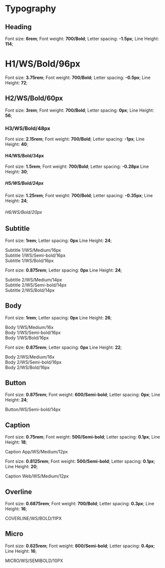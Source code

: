 
<Meta title="Basics/Typography" />

# Typography

## Heading

Font size: **6rem**; Font weight: **700/Bold**; Letter spacing: **-1.5px**; Line Height: **114**;

<h1
  style={{
    fontFamily: "Inter",
    margin: "20px 0px 40px",
    fontSize: "6rem",
    fontWeight: "700",
    letterSpacing: "-1.5px",
    lineHeight: "114px",
    color: "#212121",
  }}
>
  H1/WS/Bold/96px
</h1>

Font size: **3.75rem**; Font weight: **700/Bold**; Letter spacing: **-0.5px**; Line Height: **72**;

<h2
  style={{
    fontFamily: "Inter",
    margin: "30px 0px",
    fontSize: "3.75rem",
    fontWeight: "700",
    letterSpacing: "-0.5px",
    lineHeight: "72px",
    border: "none",
    color: "#212121",
  }}
>
  H2/WS/Bold/60px
</h2>

Font size: **3rem**; Font weight: **700/Bold**; Letter spacing: **0px**; Line Height: **56**;

<h3
  style={{
    fontFamily: "Inter",
    margin: "30px 0px",
    fontSize: "3rem",
    fontWeight: "700",
    letterSpacing: "0px",
    lineHeight: "56px",
    color: "#212121",
  }}
>
  H3/WS/Bold/48px
</h3>

Font size: **2.15rem**; Font weight: **700/Bold**; Letter spacing: **-1px**; Line Height: **40**;

<h4
  style={{
    fontFamily: "Inter",
    margin: "30px 0px",
    fontSize: "2.15rem",
    fontWeight: "700",
    letterSpacing: "-1px",
    lineHeight: "40px",
    color: "#212121",
  }}
>
  H4/WS/Bold/34px
</h4>

Font size: **1.5rem**; Font weight: **700/Bold**; Letter spacing: **-0.28px** Line Height: **30**;

<h5
  style={{
    fontFamily: "Inter",
    margin: "30px 0px",
    fontSize: "1.5rem",
    fontWeight: "700",
    letterSpacing: "-0.28px",
    lineHeight: "30px",
    color: "#212121",
  }}
>
  H5/WS/Bold/24px
</h5>

Font size: **1.25rem**; Font weight: **700/Bold**; Letter spacing: **-0.35px**; Line Height: **24**;

<h6
  style={{
    fontFamily: "Inter",
    margin: "30px 0px",
    fontSize: "1.25rem",
    fontWeight: "700",
    letterSpacing: "-0.35px",
    lineHeight: "24px",
    color: "#212121",
  }}
>
  H6/WS/Bold/20px
</h6>

## Subtitle

Font size: **1rem**; Letter spacing: **0px** Line Height: **24**;

<div
  style={{
    fontFamily: "Inter",
    margin: "30px 0px",
    fontSize: "1rem",
    fontWeight: "400",
    letterSpacing: "0px",
    lineHeight: "24px",
  }}
>
  Subtitle 1/WS/Medium/16px
</div>

<div
  style={{
    fontFamily: "Inter",
    margin: "30px 0px",
    fontSize: "1rem",
    fontWeight: "600",
    letterSpacing: "0px",
    lineHeight: "24px",
  }}
>
  Subtitle 1/WS/Semi-bold/16px
</div>

<div
  style={{
    fontFamily: "Inter",
    margin: "30px 0px",
    fontSize: "1rem",
    fontWeight: "700",
    letterSpacing: "0px",
    lineHeight: "24px",
  }}
>
  Subtitle 1/WS/Bold/16px
</div>

Font size: **0.875rem**; Letter spacing: **0px** Line Height: **24**;

<div
  style={{
    fontFamily: "Inter",
    margin: "30px 0px",
    fontSize: "0.875rem",
    fontWeight: "400",
    letterSpacing: "0px",
    lineHeight: "24px",
  }}
>
  Subtitle 2/WS/Medium/14px
</div>

<div
  style={{
    fontFamily: "Inter",
    margin: "30px 0px",
    fontSize: "0.875rem",
    fontWeight: "600",
    letterSpacing: "0px",
    lineHeight: "24px",
  }}
>
  Subtitle 2/WS/Semi-bold/14px
</div>

<div
  style={{
    fontFamily: "Inter",
    margin: "30px 0px",
    fontSize: "0.875rem",
    fontWeight: "700",
    letterSpacing: "0px",
    lineHeight: "24px",
  }}
>
  Subtitle 2/WS/Bold/14px
</div>

## Body

Font size: **1rem**; Letter spacing: **0px** Line Height: **26**;

<div
  style={{
    fontFamily: "Inter",
    margin: "30px 0px",
    fontSize: "1rem",
    fontWeight: "400",
    letterSpacing: "0px",
    lineHeight: "26px",
  }}
>
  Body 1/WS/Medium/16x
</div>

<div
  style={{
    fontFamily: "Inter",
    margin: "30px 0px",
    fontSize: "1rem",
    fontWeight: "600",
    letterSpacing: "0px",
    lineHeight: "26px",
  }}
>
  Body 1/WS/Semi-bold/16px
</div>

<div
  style={{
    fontFamily: "Inter",
    margin: "30px 0px",
    fontSize: "1rem",
    fontWeight: "700",
    letterSpacing: "0px",
    lineHeight: "26px",
  }}
>
  Body 1/WS/Bold/16px
</div>

Font size: **0.875rem**; Letter spacing: **0px** Line Height: **22**;

<div
  style={{
    fontFamily: "Inter",
    margin: "30px 0px",
    fontSize: "0.875rem",
    fontWeight: "400",
    letterSpacing: "0px",
    lineHeight: "22px",
  }}
>
  Body 2/WS/Medium/16x
</div>

<div
  style={{
    fontFamily: "Inter",
    margin: "30px 0px",
    fontSize: "0.875rem",
    fontWeight: "600",
    letterSpacing: "0px",
    lineHeight: "22px",
  }}
>
  Body 2/WS/Semi-bold/16px
</div>

<div
  style={{
    fontFamily: "Inter",
    margin: "30px 0px",
    fontSize: "0.875rem",
    fontWeight: "700",
    letterSpacing: "0px",
    lineHeight: "22px",
  }}
>
  Body 2/WS/Bold/16px
</div>

## Button

Font size: **0.875rem**; Font weight: **600/Semi-bold**; Letter spacing: **0px**; Line Height: **24**;

<div
  style={{
    fontFamily: "Inter",
    margin: "30px 0px",
    fontSize: "0.875rem",
    fontWeight: "600",
    letterSpacing: "0px",
    lineHeight: "24px",
  }}
>
  Button/WS/Semi-bold/14px
</div>

## Caption

Font size: **0.75rem**; Font weight: **500/Semi-bold**; Letter spacing: **0.1px**; Line Height: **18**;

<div
  style={{
    fontFamily: "Inter",
    margin: "30px 0px",
    fontSize: "0.75rem",
    fontWeight: "500",
    letterSpacing: "0.1px",
    lineHeight: "18px",
  }}
>
  Caption App/WS/Medium/12px
</div>

Font size: **0.8125rem**; Font weight: **500/Semi-bold**; Letter spacing: **0.1px**; Line Height: **20**;

<div
  style={{
    fontFamily: "Inter",
    margin: "30px 0px",
    fontSize: "0.8125em",
    fontWeight: "500",
    letterSpacing: "0.1px",
    lineHeight: "20px",
  }}
>
  Caption Web/WS/Medium/12px
</div>

## Overline

Font size: **0.6875rem**; Font weight: **700/Bold**; Letter spacing: **0.3px**; Line Height: **16**;

<div
  style={{
    fontFamily: "Inter",
    margin: "30px 0px",
    fontSize: "0.6875rem",
    fontWeight: "700",
    letterSpacing: "0.3px",
    lineHeight: "16px",
  }}
>
  COVERLINE/WS/BOLD/11PX
</div>

## Micro

Font size: **0.625rem**; Font weight: **600/Semi-bold**; Letter spacing: **0.4px**; Line Height: **16**;

<div
  style={{
    fontFamily: "Inter",
    margin: "30px 0px",
    fontSize: "0.625rem",
    fontWeight: "600",
    letterSpacing: "0.4px",
    lineHeight: "16px",
  }}
>
  MICRO/WS/SEMIBOLD/10PX
</div>

